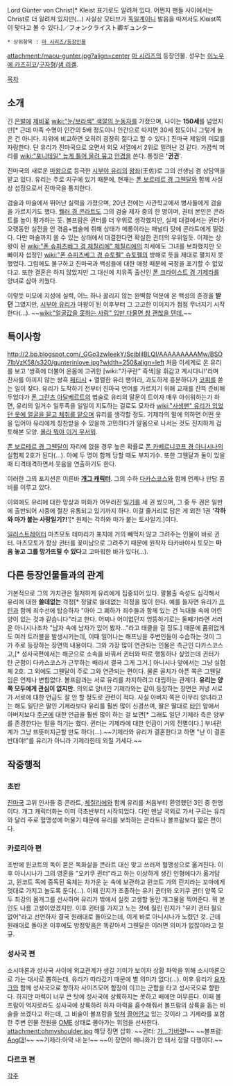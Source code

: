 Lord Günter von Christ[* Kleist 표기로도 알려져 있다. 어쩐지 팬들 사이에서는 Christ로 더 알려져 있지만(...) 사실상 모티브가 [[독일]]계이니 발음을 따져서도 Kleist쪽이 맞다고 볼 수 있다.]／フォンクライスト卿ギュンター

 * 상위항목 : [[마 시리즈/등장인물]]

attachment:/maou-gunter.jpg?align=center
[[마 시리즈]]의 등장인물. 성우는 [[이노우에 카즈히코]]/[[구자형]]/[[샘 리겔]].

[[목차]]
== 소개 ==
긴 [[은발]]에 [[제비꽃]] [[wiki:"눈/보라색" 색깔의 눈동자]]를 가졌으며, 나이는 '''150세'''를 넘었지만[* 근데 마족 수명이 인간의 5배 정도이니 인간으로 따지면 30세 정도이니 그렇게 늙은 건 아니다. 지위에 비교하면 오히려 굉장히 젊다고 할 수 있다.] 진마국 제일의 미모를 자랑한다. 단 유리가 진마국으로 오면서 외모 서열에서 2위로 밀려난 것 같다. 가끔씩 머리를 [[wiki:"포니테일" 높게 틀어 올려 묶고]] [[안경]]을 쓴다. 통칭은 ''''귄귄''''.

진마국의 새로운 [[마왕]]으로 등극한 [[시부야 유리]]의 [[왕좌]](王佐)로 그의 선생님 겸 상담역을 맡고 있다. 유리는 주로 지구에 있기 때문에, 현재는 [[폰 보르테르 경 그웬달]]와 함께 사실상 섭정으로서 진마국을 통치한다.

검술과 마술에서 뛰어난 실력을 가졌으며, 20년 전에는 사관학교에서 병사들에게 검술을 가르치기도 했다. [[웰러 경 콘라트]]도 그의 검술 제자 중의 한 명이며, 권터 본인은 콘라트를 높이 평가하는 듯. 볼프람은 귄터를 더 우위로 생각했지만, 실제 대결에서는 귄터가 오랫동안 실전을 안 겪음+법술에 취해 상태가 메롱이라는 패널티 탓에 콘라트에게 밀렸다. 다만 마술까지 쓸 수 있는 상태에서 대결한다면 확실한 귄터의 우위일듯. 이제는 상왕이 된 [[wiki:"폰 슈피츠베그 경 체칠리에" 체칠리에]]의 치세에도 그녀를 보좌했지만 오빠이자 섭정인 [[wiki:"폰 슈피츠베그 경 슈토펠" 슈토펠]]의 방해로 뜻을 제대로 펼치지 못했었다. 그럼에도 불구하고 진마국과 백성들에 대한 애정 때문에 국정을 포기할 수 없었다고. 또한 결혼은 하지 않았지만 그 대신에 치유족 출신인 [[폰 크라이스트 경 기제라]]를 양녀로 삼아 키웠다.

이렇듯 미모에 지성에 실력, 어느 하나 꿇리지 않는 완벽함 덕분에 온 백성의 존경을 '''받던''' 그였지만, [[시부야 유리]]가 마왕이 된 이후부터 그 고고한 이미지가 점점 무너지기 시작한다(…). ~~[[wiki:"얼굴값을 못하는 사람" 입만 다물면 참 괜찮을 텐데.]]~~

== 특이사항 ==
http://2.bp.blogspot.com/_GGo3zwIeekY/ScjbIilBLQI/AAAAAAAAAMw/BSO7lbVzK58/s320/gunterinlove.jpg?width=250&align=left 처음 이세계로 온 유리를 보고 '쌍흑에 더불어 온몸에 고귀한 [wiki:"가쿠란" 흑색]을 휘감고 계시다니!'라며 찬사를 아끼지 않는 쌍흑 [[페티시]] + 열렬한 유리 팬이라, 과도하게 흥분하다가 [[코피]]를 쏟는 일이 잦다. 유리가 도착하기 전부터 진마국 언어를 가르치기 위해 교재를 잔뜩 준비해두었다가 [[폰 그란츠 아달베르트]]의 법술로 유리의 말문이 트이자 매우 아쉬워하는가 하면, 유리의 일거수 일투족을 일일이 지도하는 걸로도 모자라 [[wiki:"사생팬" 유리가 입었던 옷에 얼굴을 묻고 체취를 맡으며]] 유리를 생각할 정도. 기제라의 말에 의하면 어떤 옷을 입어야 유리에게 칭찬받을 수 있을까 고민하다가 알몸으로 나서는 것도 진지하게 검토해본 모양. [[몰라 뭐야 이거 무서워]].

[[폰 보르테르 경 그웬달]]이 자리에 없을 경우 높은 확률로 [[폰 카베르니코프 경 아니시나]]의 실험체 2호가 된다(…). 아예 두 명이 함께 당할 때도 부지기수. 또한 그웬달과 둘이 있을 때 티격태격하면서 웃음을 연출하기도 한다.

이러한 그의 포지션은 이른바 '''[[개그 캐릭터]]'''. 그의 수하 [[다카스코스]]와 함께 언제나 만담 콤비를 이루고 있다.

이외에도 유리에 대한 망상과 미화가 어우러진 [[일기]]를 세 권 썼으며, 그 중 두 권은 일반에 출반되어 시중에 절찬 유통되고 있기까지 하다. 이걸 줄거리로 담은 게 외전 1권 ''''각하와 마가 붙는 사랑일기?!''''[* 원제는 각하와 마가 붙는 토사일기.]이다.

[[일러스트레이터]] 마츠모토 테마리가 표지에 거의 빼먹지 않고 그려주는 인물이 바로 귄터. 마츠모토가 항상 귄터를 꽃미남으로 그려주기 때문에 원작자 타카바야시 토모는 '''마음 놓고 그를 망가뜨릴 수 있다'''고 고마워한 바가 있다(…).

== 다른 등장인물들과의 관계 ==
기본적으로 그의 가치관은 철저하게 유리에게 집중되어 있다. 팔불출 속성도 심각해서 유리에 대한 '''쓸데없는''' 걱정[* 정말로 쓸데없는 걱정을 많이 한다. 예를 들자면 유리가 [[프린 길비트|프린]]과 함께 죄수선에 탑승하자 "아아 그 폐하가 죄수들과 함께 있는 건 늑대들 속에 어린양이 있는 것과 같습니다"라고 한다. 어찌나 어이없던지 엉뚱하기로는 둘째가라면 서러운 아니시나조차 "남자 속에 남자가 있어 봤자..."라고 태클을 걸 정도.] 때문에 품위없게도 여러 트러블을 발생시키는데, 이때 일어나는 해프닝을 주변인들이 수습하는 것이 그가 주로 등장하는 장면의 내용이다. 그와 가장 많이 연관되는 인물은 측근인 다카스코스고,[* 성사국편에서는 해군으로 소속을 바꿔서 귄터와 따로 행동하나 싶었는데 귄터가 탄 군함이 다카스코스가 근무하는 배라서 결국 그게 그거.] 아니시나 앞에서는 그냥 실험체 2호. 그 외에도 그웬달이 주로 그와 연관되는 편이다. 물론 골치가 아픈 쪽은 그웬달임은 언제나 변함없다. 볼프람과는 서로 유리를 차지하려고 대립하는 관계다. '''유리는 양쪽 모두에게 관심이 없지만.''' 의외로 양녀인 기제라와는 같이 등장하는 장면은 커녕 서로가 서로에 대한 언급도 잘 안 할 정도로 관련이 적다. 사실 아버지 쪽은 아무리 양녀라고는 해도 일단은 딸인 기제라보다 유리를 훨씬 많이 신경쓰며, 딸은 딸대로 [[폰 비레페르트 경 볼프람|타인]] 앞에서 아버지보다 [[시부야 유리|주군]]에 대한 언급을 훨씬 많이 하는 걸 보면[* 그래도 일단 기제라 측은 양부를 존경한다는 말을 하기는 했다. 귄터는 기제라에 대한 언급이 거의 전멸이다.] 부녀관계가 그냥 뜨뜻미지근할 만도 하다(…).~~기제라와 유리가 결혼한다고 하면 "난 이 결혼 반대야!"를 유리가 아니라 기제라한테 외칠 기세다.~~

== 작중행적 ==
=== 초반 ===
[[진마국]] 고위 인사들 중 콘라트, [[폰 슈피츠베그 경 체칠리에|체칠리에]]와 함께 유리를 처음부터 환영했던 3인 중 한명이다. 개그 캐릭터화는 이미 극초반부터 시작되었다. 다만 맨날 국외로 가서 구르는 유리와 달리 주로 혈맹성에 머물기 때문에 유리를 보좌하는 콘라트나 볼프람보다 짧은 편이다. 
=== 카로리아 편 ===
초반에 윈코트의 독이 묻은 독화살을 콘라트 대신 맞고 쓰러져 혈맹성으로 옮겨진다. 이후 아니시나가 그의 영혼을 "오키쿠 귄터"라고 하는 이상하게 생긴 인형에다가 옮겨담고, 윈코트 독에 중독된 육체는 차가운 눈 속에 보관하고 윈코트 가의 린지라는 꼬마에게 멋대로 가지고 놀도록 둔다(…). 이때 린지가 조종하는 유키 귄터와 오키쿠 귄터 양쪽 모두 최강의 몸개그를 선사하며 유리가 밖에서 실컷 고생할 동안 개그물을 찍어준다. 뭐 본인도 나름 고생이었겠지만. 이후 귄터를 가지고 노는 것에 질린 린지가 "유키 귄터 필요없어"라고 선언하자 결국 원래대로 돌아오는데, 이게 바로 아니시나가 노렸던 것. 근데 원래대로 돌아온 이후에도 방정맞음은 똑같아서 그웬달은 이러면 의미가 없잖아라고 절규.
=== 성사국 편 ===
소시마론과 성사국 사이에 외교관계가 생길 기미가 보이자 상황 파악을 위해 소시마론으로 가는 대사로 뽑히는데, 유리가 따라갔기 때문에 별 의미가 없다(…). 이후 유리가 [[그리에 요자크|요자크]]와 함께 성사국으로 향하자 사이즈모어 함장이 이끄는 군함을 타고 성사국으로 향한다. 하지만 마력이 너무 큰 탓에 성사국에 상륙하지는 못하고 배에만 머무른다. 이때 볼프람이 억지로라도 성사국에 상륙하려 하자 마력을 흡수해줘서 볼프람의 상륙을 돕는 비술을 쓰겠다고 하는데, 그 비술이 볼프람을 [[Ang|덮쳐]] [[Boy♂|끌어안고]] 있는 것이라 그 기제라를 포함한 주변 인물 전원을 [[OME]] 상태로 몰아가는 위엄을 선사한다.
attachment:ohmyshoulder.jpg
해당 장면 삽화.
~~귄터: [[간다#s-3|가...가버렷]]!~~
~~볼프람: [[Ang]]대!~~
~~기제라:아악 내 눈!~~
~~이 장면이 애니화가 안 돼서 정말 다행이다.~~
=== 다르코 편 ===

[[각주]]
